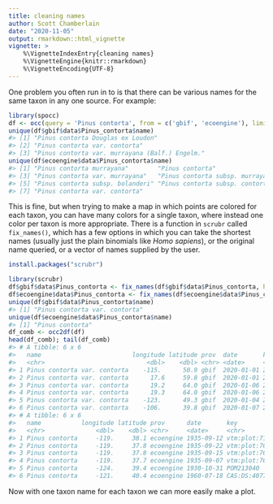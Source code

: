 ```yaml
---
title: cleaning names
author: Scott Chamberlain
date: "2020-11-05"
output: rmarkdown::html_vignette
vignette: >
    %\VignetteIndexEntry{cleaning names}
    %\VignetteEngine{knitr::rmarkdown}
    %\VignetteEncoding{UTF-8}
---
```




One problem you often run in to is that there can be various names for the same taxon in any one source. For example:


```r
library(spocc)
df <- occ(query = 'Pinus contorta', from = c('gbif', 'ecoengine'), limit = 50)
unique(df$gbif$data$Pinus_contorta$name)
#> [1] "Pinus contorta Douglas ex Loudon"             
#> [2] "Pinus contorta var. contorta"                 
#> [3] "Pinus contorta var. murrayana (Balf.) Engelm."
unique(df$ecoengine$data$Pinus_contorta$name)
#> [1] "Pinus contorta murrayana"        "Pinus contorta"                 
#> [3] "Pinus contorta var. murrayana"   "Pinus contorta subsp. murrayana"
#> [5] "Pinus contorta subsp. bolanderi" "Pinus contorta subsp. contorta" 
#> [7] "Pinus contorta var. contorta"
```

This is fine, but when trying to make a map in which points are colored for each taxon, you can have many colors for a single taxon, where instead one color per taxon is more appropriate. There is a function in `scrubr` called `fix_names()`, which has a few options in which you can take the shortest names (usually just the plain binomials like _Homo sapiens_), or the original name queried, or a vector of names supplied by the user.


```r
install.packages("scrubr")
```


```r
library(scrubr)
df$gbif$data$Pinus_contorta <- fix_names(df$gbif$data$Pinus_contorta, how = 'shortest')
df$ecoengine$data$Pinus_contorta <- fix_names(df$ecoengine$data$Pinus_contorta, how = 'shortest')
unique(df$gbif$data$Pinus_contorta$name)
#> [1] "Pinus contorta var. contorta"
unique(df$ecoengine$data$Pinus_contorta$name)
#> [1] "Pinus contorta"
df_comb <- occ2df(df)
head(df_comb); tail(df_comb)
#> # A tibble: 6 x 6
#>   name                         longitude latitude prov  date       key       
#>   <chr>                            <dbl>    <dbl> <chr> <date>     <chr>     
#> 1 Pinus contorta var. contorta    -115.      50.9 gbif  2020-01-01 2543085192
#> 2 Pinus contorta var. contorta      17.6     59.8 gbif  2020-01-01 2548826490
#> 3 Pinus contorta var. contorta      19.2     64.0 gbif  2020-01-06 2549045731
#> 4 Pinus contorta var. contorta      19.3     64.0 gbif  2020-01-06 2549053727
#> 5 Pinus contorta var. contorta    -123.      49.3 gbif  2020-01-04 2550016817
#> 6 Pinus contorta var. contorta    -106.      39.8 gbif  2020-01-07 2557738499
#> # A tibble: 6 x 6
#>   name           longitude latitude prov      date       key              
#>   <chr>              <dbl>    <dbl> <chr>     <date>     <chr>            
#> 1 Pinus contorta     -119.     38.1 ecoengine 1935-09-12 vtm:plot:71E15:7 
#> 2 Pinus contorta     -119.     37.8 ecoengine 1935-09-22 vtm:plot:76B115:3
#> 3 Pinus contorta     -119.     37.8 ecoengine 1935-09-15 vtm:plot:76C24:3 
#> 4 Pinus contorta     -119.     37.7 ecoengine 1935-09-07 vtm:plot:76D27:4 
#> 5 Pinus contorta     -124.     39.4 ecoengine 1930-10-31 POM213040        
#> 6 Pinus contorta     -121.     40.4 ecoengine 1960-07-18 CAS:DS:40775
```

Now with one taxon name for each taxon we can more easily make a plot.
